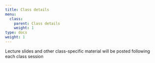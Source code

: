 ```yaml
---
title: Class details
menu:
  class:
    parent: Class details
    weight: 1
type: docs
weight: 1
---
```


Lecture slides and other class-specific material will be posted following each class session
